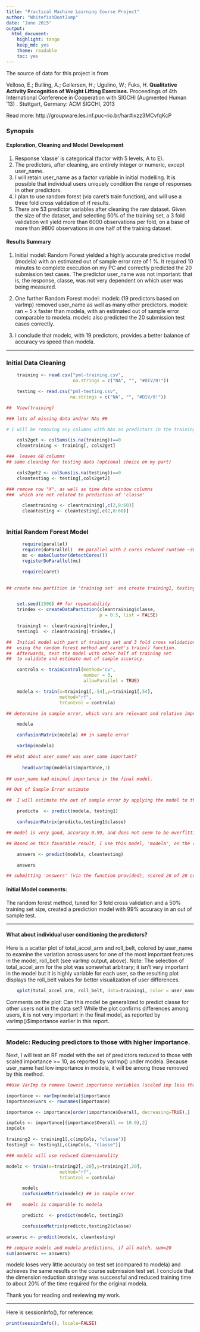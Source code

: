 ```yaml
---
title: "Practical Machine Learning Course Project"
author: "WhitefishDontJump"
date: "June 2015"
output:
  html_document:
    highlight: tango
    keep_md: yes
    theme: readable
    toc: yes
---
```


The source of data for this project is from

Velloso, E.; Bulling, A.; Gellersen, H.; Ugulino, W.; Fuks, H. **Qualitative Activity Recognition of Weight Lifting Exercises.** Proceedings of 4th International Conference in Cooperation with SIGCHI (Augmented Human '13) . Stuttgart, Germany: ACM SIGCHI, 2013

Read more: http://groupware.les.inf.puc-rio.br/har#ixzz3MCvfqKcP

### Synopsis

#### Exploration, Cleaning and Model Development

1.  Response 'classe' is categorical (factor with 5 levels, A to E).
2.  The predictors, after cleaning, are entirely integer or numeric, except user_name.
3.  I will retain user_name as a factor variable in initial modelling.  It is possible that individual users uniquely condition the range of responses in other predictors.
4.  I plan to use random forest (via caret's train function), and will use a three fold cross validation of rf results.
5. There are 53 predictor variables after cleaning the raw dataset.  Given the size of the dataset, and selecting 50% of the training set, a 3 fold validation will yield more than 6000 observations per fold, on a base of more than 9800 observations in one half of the training dataset.

#### Results Summary

1. Initial model: Random Forest yielded a highly accurate predictive model (modela) with an estimated out of sample error rate of 1 %. It required 10 minutes to complete execution on my PC and correctly predicted the 20 submission test cases. The predictor user_name was not important: that is, the response, classe, was not very dependent on which user was being measured.

2. One further Random Forest model: modelc (19 predictors based on varImp) removed user_name as well as many other predictors. modelc ran ~ 5 x faster than modela, with an estimated out of sample error comparable to modela. modelc also predicted the 20 submission test cases correctly.

3. I conclude that modelc, with 19 predictors, provides a better balance of accuracy vs speed than modela.


--------------------------------------------------------------------------

### Initial Data Cleaning

```r

    training <- read.csv("pml-training.csv", 
                         na.strings = c("NA", "", "#DIV/0!"))

    testing <- read.csv("pml-testing.csv", 
                        na.strings = c("NA", "", "#DIV/0!"))

##  View(training)

### lots of missing data and/or NAs ##

# I will be removing any columns with NAs as predictors in the training set.

    cols2get <- colSums(is.na(training))==0
    cleantraining <- training[, cols2get]

###  leaves 60 columns
## same cleaning for testing data (optional choice on my part)

    cols2get2 <- colSums(is.na(testing))==0
    cleantesting <- testing[,cols2get2]

### remove row "X", as well as time date window columns
###  which are not related to prediction of 'classe'

      cleantraining <- cleantraining[,c(2,8:60)]
      cleantesting <- cleantesting[,c(2,8:60)]
      
```

### Initial Random Forest Model

```r

      require(parallel)  
      require(doParallel)  ## parallel with 2 cores reduced runtime ~30%.
      mc <- makeCluster(detectCores())
      registerDoParallel(mc)

      require(caret)
      

## create new partition in 'training set' and create training1, testing1 set.


    set.seed(1506) ## for repeatability
    trindex <- createDataPartition(cleantraining$classe, 
                                   p = 0.5, list = FALSE)

    training1 <- cleantraining[trindex,]
    testing1  <- cleantraining[-trindex,]

##  Initial model with part of training set and 3 fold cross validation, 
##  using the random forest method and caret's train() function. 
##  Afterwards, test the model with other half of training set 
##  to validate and estimate out of sample accuracy.

    controla <- trainControl(method="cv", 
                             number = 3, 
                             allowParallel = TRUE)

    modela <- train(x=training1[,-54],y=training1[,54], 
                    method="rf",
                    trControl = controla)


```



```r

## determine in sample error, which vars are relevant and relative importance

    modela

    confusionMatrix(modela) ## in sample error

    varImp(modela)

## what about user_name? was user_name inportant?    
    
      head(varImp(modela)$importance,1)
 
## user_name had minimal importance in the final model.

## Out of Sample Error estimate

##  I will estimate the out of sample error by applying the model to the second part of the training set (named testing1).

    predicta  <- predict(modela, testing1) 

    confusionMatrix(predicta,testing1$classe)

## model is very good, accuracy 0.99, and does not seem to be overfitting on the testing1 set. I am satisfied with the model result and also believe that using the entire training set can only increase the chance of overfitting.

## Based on this favorable result, I use this model, 'modela', on the class testing set:

    answers <- predict(modela, cleantesting)

    answers

## submitting 'answers' (via the function provided), scored 20 of 20 correct.

```

#### Initial Model comments:

The random forest method, tuned for 3 fold cross validation and a 50% training set size, created a prediction model with 99% accuracy in an out of sample test.


----------------------------------------------------------------------------


#### What about individual user conditioning the predictors?

Here is a scatter plot of total_accel_arm and roll_belt, colored by user_name to examine the variation across users for one of the most important features in the model, roll_belt (see varImp output, above). Note: The selection of total_accel_arm for the plot was somewhat arbitrary; it isn't very important in the model but it is highly variable for each user, so the resulting plot displays the roll_belt values for better visualization of user differences. 


```r

    qplot(total_accel_arm, roll_belt, data=training1, color = user_name)

```

Comments on the plot: Can this model be generalized to predict classe for other users not in the data set? While the plot confirms differences among users, it is not very important in the final model, as reported by varImp()$importance earlier in this report.



----------------------------------------------------------------------------

### Modelc: Reducing predictors to those with higher importance.

Next, I will test an RF model with the set of predictors reduced to those with scaled importance >= 10, as reported by varImp() under modela. Because user_name had low importance in modela, it will be among those removed by this method.

```r


##Use VarImp to remove lowest importance variables (scaled imp less than 10.0), leaving 19 predictors.

importance <- varImp(modela)$importance
importance$vars <- rownames(importance)

importance <- importance[order(importance$Overall, decreasing=TRUE),]

impCols <- importance[(importance$Overall >= 10.0),2]
impCols

training2 <- training1[,c(impCols, "classe")]
testing2 <- testing1[,c(impCols, "classe")]

### modelc will use reduced dimensionality

modelc <- train(x=training2[,-20],y=training2[,20], 
                    method="rf", 
                    trControl = controla)

      modelc      
      confusionMatrix(modelc) ## in sample error

##    modelc is comparable to modela

      predictc  <- predict(modelc, testing2) 

      confusionMatrix(predictc,testing2$classe)

answersc <- predict(modelc, cleantesting)

## compare modelc and modela predictions, if all match, sum=20
sum(answersc == answers)

```

modelc loses very little accuracy on test set (compared to modela) and achieves the same results on the course submission test set.  I conclude that the dimension reduction strategy was successful and reduced training time to about 20% of the time required for the original modela.

Thank you for reading and reviewing my work.

--------------------------------------------------------------------------

Here is sessionInfo(), for reference:

```r

print(sessionInfo(), locale=FALSE)

```